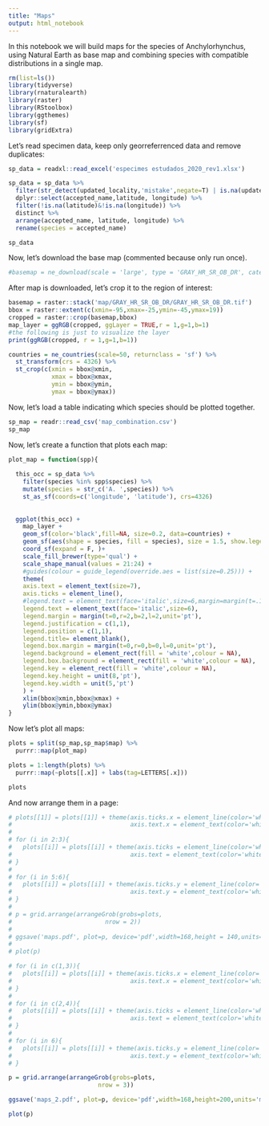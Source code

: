 ```yaml
---
title: "Maps"
output: html_notebook
---
```

In this notebook we will build maps for the species of Anchylorhynchus, using Natural Earth as base map and combining species with compatible distributions in a single map.

```r
rm(list=ls())
library(tidyverse)
library(rnaturalearth)
library(raster)
library(RStoolbox)
library(ggthemes)
library(sf)
library(gridExtra)
```

Let's read specimen data, keep only georreferrenced data and remove duplicates:

```r
sp_data = readxl::read_excel('especimes estudados_2020_rev1.xlsx')

sp_data = sp_data %>%
  filter(str_detect(updated_locality,'mistake',negate=T) | is.na(updated_locality)) %>%
  dplyr::select(accepted_name,latitude, longitude) %>%
  filter(!is.na(latitude)&!is.na(longitude)) %>%
  distinct %>%
  arrange(accepted_name, latitude, longitude) %>%
  rename(species = accepted_name)

sp_data
```

Now, let's download the base map (commented because only run once).

```r
#basemap = ne_download(scale = 'large', type = 'GRAY_HR_SR_OB_DR', category = 'raster', destdir = './map')
```
After map is downloaded, let's crop it to the region of interest:
```r
basemap = raster::stack('map/GRAY_HR_SR_OB_DR/GRAY_HR_SR_OB_DR.tif')
bbox = raster::extent(c(xmin=-95,xmax=-25,ymin=-45,ymax=19))
cropped = raster::crop(basemap,bbox)
map_layer = ggRGB(cropped, ggLayer = TRUE,r = 1,g=1,b=1)
#the following is just to visualize the layer
print(ggRGB(cropped, r = 1,g=1,b=1))

countries = ne_countries(scale=50, returnclass = 'sf') %>%
  st_transform(crs = 4326) %>%
  st_crop(c(xmin = bbox@xmin,
            xmax = bbox@xmax,
            ymin = bbox@ymin,
            ymax = bbox@ymax))
```

Now, let's load a table indicating which species should be plotted together.

```r
sp_map = readr::read_csv('map_combination.csv')
sp_map
```


Now, let's create a function that plots each map:

```r
plot_map = function(spp){
  
  this_occ = sp_data %>% 
    filter(species %in% spp$species) %>%
    mutate(species = str_c('A. ',species)) %>%
    st_as_sf(coords=c('longitude', 'latitude'), crs=4326)
    
  
  ggplot(this_occ) +
    map_layer +
    geom_sf(color='black',fill=NA, size=0.2, data=countries) +
    geom_sf(aes(shape = species, fill = species), size = 1.5, show.legend = "point") +
    coord_sf(expand = F, )+
    scale_fill_brewer(type='qual') +
    scale_shape_manual(values = 21:24) +
    #guides(colour = guide_legend(override.aes = list(size=0.25))) +
    theme(
    axis.text = element_text(size=7), 
    axis.ticks = element_line(),
    #legend.text = element_text(face='italic',size=6,margin=margin(t=.1,r=0,b=.1,l=.1,unit='pt')),
    legend.text = element_text(face='italic',size=6),
    legend.margin = margin(t=0,r=2,b=2,l=2,unit='pt'),
    legend.justification = c(1,1),
    legend.position = c(1,1),
    legend.title= element_blank(),
    legend.box.margin = margin(t=0,r=0,b=0,l=0,unit='pt'),
    legend.background = element_rect(fill = 'white',colour = NA),
    legend.box.background = element_rect(fill = 'white',colour = NA),
    legend.key = element_rect(fill = 'white',colour = NA),
    legend.key.height = unit(8,'pt'),
    legend.key.width = unit(5,'pt')
    ) +
    xlim(bbox@xmin,bbox@xmax) +
    ylim(bbox@ymin,bbox@ymax) 
}
```


Now let's plot all maps:
```r
plots = split(sp_map,sp_map$map) %>%
  purrr::map(plot_map)

plots = 1:length(plots) %>%
  purrr::map(~plots[[.x]] + labs(tag=LETTERS[.x]))

plots 
```

And now arrange them in a page:
```r

# plots[[1]] = plots[[1]] + theme(axis.ticks.x = element_line(color='white'),
#                                 axis.text.x = element_text(color='white'))
# 
# for (i in 2:3){
#   plots[[i]] = plots[[i]] + theme(axis.ticks = element_line(color='white'),
#                                 axis.text = element_text(color='white'))
# }
# 
# for (i in 5:6){
#   plots[[i]] = plots[[i]] + theme(axis.ticks.y = element_line(color='white'),
#                                 axis.text.y = element_text(color='white'))
# }
# 
# p = grid.arrange(arrangeGrob(grobs=plots, 
#                          nrow = 2))
# 
# ggsave('maps.pdf', plot=p, device='pdf',width=168,height = 140,units='mm',useDingbats=F)
# 
# plot(p)
```

```r

# for (i in c(1,3)){
#   plots[[i]] = plots[[i]] + theme(axis.ticks.x = element_line(color='white'),
#                                 axis.text.x = element_text(color='white'))
# }
# 
# for (i in c(2,4)){
#   plots[[i]] = plots[[i]] + theme(axis.ticks = element_line(color='white'),
#                                 axis.text = element_text(color='white'))
# }
# 
# for (i in 6){
#   plots[[i]] = plots[[i]] + theme(axis.ticks.y = element_line(color='white'),
#                                 axis.text.y = element_text(color='white'))
# }

p = grid.arrange(arrangeGrob(grobs=plots, 
                         nrow = 3))

ggsave('maps_2.pdf', plot=p, device='pdf',width=168,height=200,units='mm',useDingbats=F)

plot(p)
```





